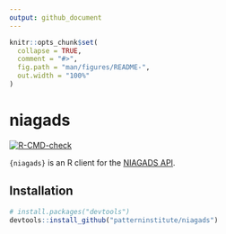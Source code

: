 ```yaml
---
output: github_document
---
```


<!-- README.md is generated from README.Rmd. Please edit that file -->

```r
knitr::opts_chunk$set(
  collapse = TRUE,
  comment = "#>",
  fig.path = "man/figures/README-",
  out.width = "100%"
)
```

# niagads

<!-- badges: start -->
[![R-CMD-check](https://github.com/patterninstitute/niagads/actions/workflows/R-CMD-check.yaml/badge.svg)](https://github.com/patterninstitute/niagads/actions/workflows/R-CMD-check.yaml)
<!-- badges: end -->

`{niagads}` is an R client for the [NIAGADS API](https://api.niagads.org).

## Installation

``` r
# install.packages("devtools")
devtools::install_github("patterninstitute/niagads")
```

